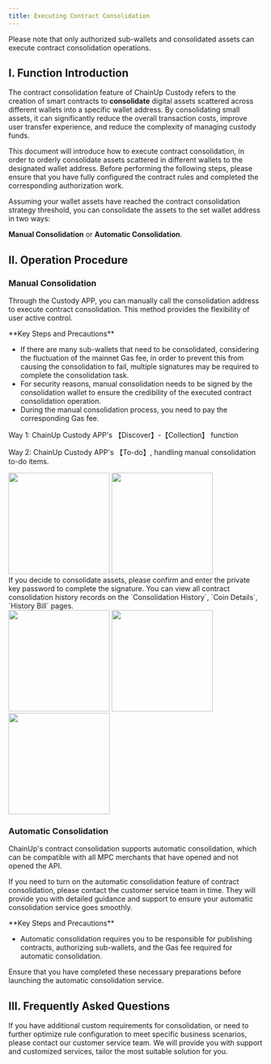 ```yaml
---
title: Executing Contract Consolidation
---
```


<Tip>
Please note that only authorized sub-wallets and consolidated assets can execute contract consolidation operations.
</Tip>

## I. Function Introduction
The contract consolidation feature of ChainUp Custody refers to the creation of smart contracts to **consolidate** digital assets scattered across different wallets into a specific wallet address. By consolidating small assets, it can significantly reduce the overall transaction costs, improve user transfer experience, and reduce the complexity of managing custody funds.

This document will introduce how to execute contract consolidation, in order to orderly consolidate assets scattered in different wallets to the designated wallet address. Before performing the following steps, please ensure that you have fully configured the contract rules and completed the corresponding authorization work.

Assuming your wallet assets have reached the contract consolidation strategy threshold, you can consolidate the assets to the set wallet address in two ways:

**Manual Consolidation** or **Automatic Consolidation**.

## II. Operation Procedure

### Manual Consolidation

Through the Custody APP, you can manually call the consolidation address to execute contract consolidation. This method provides the flexibility of user active control.

<Warning>
**Key Steps and Precautions**

- If there are many sub-wallets that need to be consolidated, considering the fluctuation of the mainnet Gas fee, in order to prevent this from causing the consolidation to fail, multiple signatures may be required to complete the consolidation task.
- For security reasons, manual consolidation needs to be signed by the consolidation wallet to ensure the credibility of the executed contract consolidation operation.
- During the manual consolidation process, you need to pay the corresponding Gas fee.

</Warning>

<Steps>
<Step title="Open the Manual Consolidation Interface">
Way 1: ChainUp Custody APP's 【Discover】-【Collection】 function

Way 2: ChainUp Custody APP's 【To-do】, handling manual consolidation to-do items.

<div className="w-full flex items-center justify-center">
<CardGroup cols={2}>
    <img src="/images/user-guide/appcon.png" width="200"/>
    <img src="/images/user-guide/todo1.png" width="200"/>
    </CardGroup>
</div>


</Step>
<Step title="Confirm Consolidation Operation">
    If you decide to consolidate assets, please confirm and enter the private key password to complete the signature.
</Step>

<Step title="Contract Consolidation History">
You can view all contract consolidation history records on the `Consolidation History`, `Coin Details`, `History Bill` pages.
    <div className="w-full flex items-center justify-center">
    <CardGroup cols={3}>
    <img src="/images/user-guide/his1.png" width="200"/>
    <img src="/images/user-guide/his2.png" width="200"/>
     <img src="/images/user-guide/his3.png" width="200"/>
    </CardGroup>
    </div>
</Step>

</Steps>

### Automatic Consolidation

ChainUp's contract consolidation supports automatic consolidation, which can be compatible with all MPC merchants that have opened and not opened the API.

If you need to turn on the automatic consolidation feature of contract consolidation, please contact the customer service team in time. They will provide you with detailed guidance and support to ensure your automatic consolidation service goes smoothly.

<Warning>
**Key Steps and Precautions**

- Automatic consolidation requires you to be responsible for publishing contracts, authorizing sub-wallets, and the Gas fee required for automatic consolidation.

Ensure that you have completed these necessary preparations before launching the automatic consolidation service.

</Warning>

## III. Frequently Asked Questions

<Accordion title="How to handle custom requirements?">
If you have additional custom requirements for consolidation, or need to further optimize rule configuration to meet specific business scenarios, please contact our customer service team. We will provide you with support and customized services, tailor the most suitable solution for you.
</Accordion>
